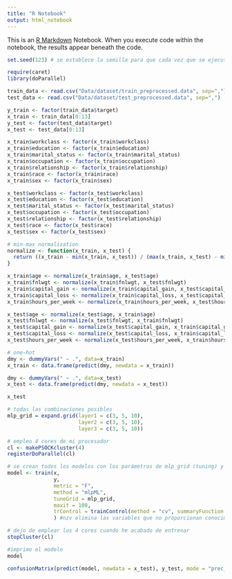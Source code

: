 ```yaml
---
title: "R Notebook"
output: html_notebook
---
```


This is an [R Markdown](http://rmarkdown.rstudio.com) Notebook. When you execute code within the notebook, the results appear beneath the code. 

```r
set.seed(123) # se establece la semilla para que cada vez que se ejecute el notebook desde el principio salga lo mismo

require(caret)
library(doParallel)
```

```r

train_data <- read.csv("Data/dataset/train_preprocessed.data", sep=",")
test_data <- read.csv("Data/dataset/test_preprocessed.data", sep=",")

```

```r
y_train <- factor(train_data$target)
x_train <- train_data[0:13]
y_test <- factor(test_data$target)
x_test <- test_data[0:13]

x_train$workclass <- factor(x_train$workclass)
x_train$education <- factor(x_train$education)
x_train$marital_status <- factor(x_train$marital_status)
x_train$occupation <- factor(x_train$occupation)
x_train$relationship <- factor(x_train$relationship)
x_train$race <- factor(x_train$race)
x_train$sex <- factor(x_train$sex)

x_test$workclass <- factor(x_test$workclass)
x_test$education <- factor(x_test$education)
x_test$marital_status <- factor(x_test$marital_status)
x_test$occupation <- factor(x_test$occupation)
x_test$relationship <- factor(x_test$relationship)
x_test$race <- factor(x_test$race)
x_test$sex <- factor(x_test$sex)

# min-max normalization
normalize <- function(x_train, x_test) {
  return ((x_train - min(x_train, x_test)) / (max(x_train, x_test) - min(x_train, x_test)))
}

x_train$age <- normalize(x_train$age, x_test$age)
x_train$fnlwgt <- normalize(x_train$fnlwgt, x_test$fnlwgt)
x_train$capital_gain <- normalize(x_train$capital_gain, x_test$capital_gain)
x_train$capital_loss <- normalize(x_train$capital_loss, x_test$capital_loss)
x_train$hours_per_week <- normalize(x_train$hours_per_week, x_test$hours_per_week)

x_test$age <- normalize(x_test$age, x_train$age)
x_test$fnlwgt <- normalize(x_test$fnlwgt, x_train$fnlwgt)
x_test$capital_gain <- normalize(x_test$capital_gain, x_train$capital_gain)
x_test$capital_loss <- normalize(x_test$capital_loss, x_train$capital_loss)
x_test$hours_per_week <- normalize(x_test$hours_per_week, x_train$hours_per_week)

# one-hot
dmy <- dummyVars(" ~ .", data=x_train)
x_train <- data.frame(predict(dmy, newdata = x_train))

dmy <- dummyVars(" ~ .", data=x_test)
x_test <- data.frame(predict(dmy, newdata = x_test))

x_test
```

```r
# todas las combinaciones posibles
mlp_grid = expand.grid(layer1 = c(3, 5, 10),
                       layer2 = c(3, 5, 10),
                       layer3 = c(3, 5, 10))

# empleo 4 cores de mi procesador
cl <- makePSOCKcluster(4)
registerDoParallel(cl)

# se crean todos los modelos con los parámetros de mlp_grid (tuning) y se evalúa su rendimiento
model <- train(x, 
               y, 
               metric = "F",
               method = "mlpML", 
               tuneGrid = mlp_grid, 
               maxit = 100, 
               trControl = trainControl(method = "cv", summaryFunction = prSummary, verboseIter = TRUE, returnData = FALSE, number = 10, sampling = "down"), # number es el núm de veces que vuelve a entrenar
               ) #nzv elimina las variables que no proporcionan conocimiento (varianza)

# dejo de emplear los 4 cores cuando he acabado de entrenar
stopCluster(cl)

#imprimo el modelo
model
```

```r
confusionMatrix(predict(model, newdata = x_test), y_test, mode = "prec_recall")
```
